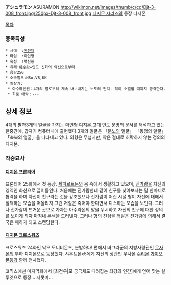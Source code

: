 '''アシュラモン''' ASURAMON
http://wikimon.net/images/thumb/c/cd/Djt-3-008_front.jpg/250px-Djt-3-008_front.jpg
[[디지몬 시리즈]]의 등장 디지몬

[[목차]]


=== 종족특성 ===
 * 세대  :[[완전체]]
 * 타입  :마인형
 * 속성  :백신종
 * 유래:[[아수라]]=인도 신화의 악신으로부터
 * 용량25G
 * 소속필드:NSo,VB,UK
 * 필살기:
  * 아수라신권：4개의 팔로부터 계속 내보내지는 노도의 펀치. 적이 소멸할 때까지 공격한다.
  * 희로 애락：---

== 상세 정보 ==
4개의 팔과3개의 얼굴을 가지는 마인형 디지몬.고대 인도 문명의 문서를 해석하고 있는 한중간에, 갑자기 컴퓨터내에 출현했다.3개의 얼굴은 「[[분노]]의 얼굴」 「동정의 얼굴」「축복의 얼굴」을 나타내고 있다. 외형은 무섭지만, 악은 절대로 허락하지 않는 정의의 디지몬.

=== 작중묘사 ===

==== [[디지몬 프론티어]] ====

프론티어 25화에서 첫 등장. [[세피로트몬]]의 몸 속에서 생활하고 있으며, [[진가람]]을 자신의 영역인 화산으로 끌어들인다. 처음에는 진가람한테 같이 친구를 찾아보자는 말 한마디로 협력을 하며 자신이 친구라는 것을 강조했으나 진가람이 어린 시절 형이 자신에 대해서 질책하는 모습을 떠올리자 그런 저질은 죽어야 한다면서 디스하는 모습을 보인다. 그러나 진가람이 뜨거운 곳으로 가자는 아수라몬의 말을 무시하고 자신의 친구에 대한 정의를 보이게 되자 마침내 본색을 드러낸다. 그러나 형의 진심을 깨달은 진가람에 의해서 결국은 패하게 되고 스캔당한다.

==== [[디지몬 크로스워즈]] ====
크로스워즈 24화인 낙오 모니터몬즈, 분발하다! 편에서  바그라군의 지방사령관인 [[무사몬]]의 부하 디지몬으로 등장했다. 샤우트몬x5에게 자신의 상관인 무사몬 [[수리몬]] [[가이오몬]]등과 함께 전사했다.

코믹스에선 마지막화에서 [최건우|모 궁극체도 때려잡는 최강의 인간]에게 얻어 맞는 실루엣으로 등장... 지못미... 

